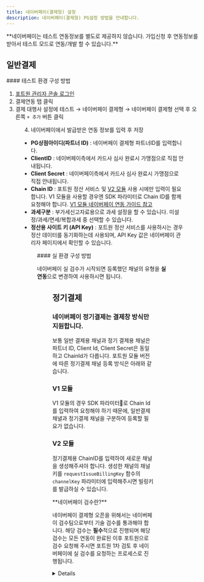 ```yaml
---
title: 네이버페이(결제형) 설정
description: 네이버페이(결제형) PG설정 방법을 안내합니다.
---
```





<Hint style="info">
**네이버페이는 테스트 연동정보를 별도로 제공하지 않습니다. 가입신청 후 연동정보를 받아서 테스트 모드로 연동/개발 할 수 있습니다.**

</Hint>

## 일반**결제**

<Tabs>
<Tab title="테스트 결제">
#### 테스트 환경 구성 방법

1. [포트원 관리자 콘솔 로그인](https://admin.portone.io/integration)
2. 결제연동 탭 클릭
3. 결제 대행사 설정에 테스트 → 네이버페이 결제형 → 네이버페이 결제형 선택 후 오른쪽 `+ 추가` 버튼 클릭

<Figure src={image1} />

4. 네이버페이에서 발급받은 연동 정보를 입력 후 저장

- **PG상점아이디(파트너 ID)** : 네이버페이 결제형 파트너ID를 입력합니다.
- **ClientID** : 네이버페이측에서 카드사 심사 완료시 가맹점으로 직접 안내됩니다.
- **Client Secret** : 네이버페이측에서 카드사 심사 완료시 가맹점으로 직접 안내됩니다.
- **Chain ID** : 포트원 정산 서비스 및 [V2 모듈](../../../v2-payment/v2) 사용 시에만 입력이 필요합니다. V1 모듈을 사용할 경우엔 SDK 파라미터로 Chain ID를 함께 요청해야 합니다. [V1 모듈 네이버페이 연동 가이드 참고](../../../pg/simple/naver)
- **과세구분** : 부가세신고자료용으로 과세 설정을 할 수 있습니다. 미설정/과세/면세/복합과세 중 선택할 수 있습니다.
- **정산용 사이트 키 (API Key)** : 포트원 정산 서비스를 사용하시는 경우 정산 데이터를 동기화하는데 사용되며, API Key 값은 네이버페이 관리자 페이지에서 확인할 수 있습니다.

<Figure src={image2} />

</Tab>

<Tab title="실 결제">
#### 실 환경 구성 방법

네이버페이 실 검수가 시작되면 등록했던 채널의 유형을 **실 연동**으로 변경하여 사용하시면 됩니다.

<Figure src={image3} />

</Tab>
</Tabs>

## 정기결제

### 네이버페이 정기결제는 결제창 방식만 지원합니다.

<Tabs>
<Tab title="결제창 방식">

보통 일반 결제용 채널과 정기 결제용 채널은 파트너 ID, Client Id, Client Secret은 동일하고 ChainId가 다릅니다. 포트원 모듈 버전에 따른 정기결제 채널 등록 방식은 아래와 같습니다.

### V1 모듈

V1 모듈의 경우 SDK 파라미터로 Chain Id를 입력하여 요청해야 하기 때문에, 일반결제 채녈과 정기결제 채널을 구분하여 등록할 필요가 없습니다.

### V2 모듈

정기결제용 ChainID를 입력하여 새로운 채널을 생성해주셔야 합니다. 생성한 채널의 채널 키를 `requestIssueBillingKey` 함수의 `channelKey` 파라미터에 입력해주시면 빌링키를 발급하실 수 있습니다.

</Tab>
</Tabs>

<Hint style="info">
**네이버페이 검수란?**

네이버페이 결제형 오픈을 위해서는 네이버페이 검수팀으로부터 기술 검수를 통과해야 합니다. 해당 검수는 **필수**적으로 진행되며 해당 검수는 모든 연동이 완료된 이후 포트원으로 검수 요청해 주시면 포트원 1차 검토 후 네이버페이에 실 검수를 요청하는 프로세스로 진행됩니다.

</Hint>

<Details>
<p slot="summary">네이버페이 기술 검수 요청 방법</p>

네이버페이 기술 검수를 위해서는 아래 질문 리스트를 작성하여 이메일 주소로 검수 요청을 해야 합니다.

```text
<사업자 및 계약정보>
  - 상호명:
  - 사업자 번호:
  - 포트원 계정:
  - 네이버페이 결제형 파트너ID: 단건/반복(정기) 이용하실 방식 구분하여 전달 주시기 바랍니다.
  - 검수 진행 가능한 URL:
  - 테스트 가능한 로그인 계정:
  - 네이버페이 결제형 연동 개발자 정보(이름/이메일/전화번호):
  - 네이버페이 결제형 연동 검수 담당자 정보(이름/이메일/전화번호):
  - 판매상품 과/면세 여부:
  - 에스크로 사용 여부:
  - 모바일 앱 보유 여부:
  - 부분 취소 제공 여부:
  - IMP.request_pay 함수 호출 시 naverProducts 파라미터 설정 여부 및 셋팅 예시:

<질의사항>
1. 일반 결제만 연동하는 경우
  1. 지원하는 PC 웹 브라우저 종류와 최소 버전:
  2. 지원하는 모바일 웹 브라우저 종류와 최소 버전:
     (앱으로만 연동하시는 경우, 지원하는 모바일 OS 종류와 최소 버전: (ex. iOS 12.0.1, Android 8.0))
  3. 네이버페이 계약 시, 현금영수증 발급을 누가 하도록 결정하셨나요?
  4. 네이버페이 계약 시, 포인트 적립 방식은 자동 지급 방식으로 계약하셨나요? 직접 건별로 지급하기로 계약하셨나요?

2. 일반 + 정기결제 모두 연동하는 경우
  1. 지원하는 PC 웹 브라우저 종류와 최소 버전:
  2. 지원하는 모바일 웹 브라우저 종류와 최소 버전:
     (앱으로만 연동하시는 경우, 지원하는 모바일 OS 종류와 최소 버전: (ex. iOS 12.0.1, Android 8.0))
  3. 네이버페이 계약 시, 현금영수증 발급을 누가 하도록 결정하셨나요?
  4. 네이버페이 계약 시, 포인트 적립 방식은 자동 지급 방식으로 계약하셨나요? 직접 건별로 지급하기로 계약하셨나요?
  5. 정기 결제 등록 내역 조회를 어떤 방식으로 구현하시고 계신가요? 예) 관리자페이지 반복결제내역 조회 시 / 자체주문 생성 시 정보조회
  6. 결제 내역 조회를 어떤 방식으로 구현하시고 계신가요? 예) 관리자페이지 결제내역 조회 시 / 자체주문 생성 시 정보조회 / 정산 대사 작업 배치
  7. 어떤 경우에 정기결제가 해제되나요? 예) 등록생성 실패 시 / 등록된 반복결제항목 해제 시 / 관리자 반복결제 등록항목 해제
```

**email : support@portone.io**

</Details>
